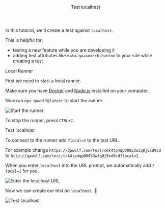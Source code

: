 

<Layout>

<Header>Test localhost</Header>

In this tutorial, we'll create a test against `localhost`.

This is helpful for:

- testing a new feature while you are developing it
- adding test attributes like `data-qa=search-button` to your site while creating a test

<SubHeader>Local Runner</SubHeader>

First we need to start a local runner.

Make sure you have [Docker](https://www.docker.com/products/docker-desktop) and [Node.js](https://nodejs.org/en/download/) installed on your computer.

Now run `npx qawolf@latest` to start the runner.

<Image
  alt="Start the runner"
  height={247}
  src="/docs/test-localhost/start-runner.png"
  width={800}
/>

To stop the runner, press `CTRL+C`.

<SubHeader>Test localhost</SubHeader>

To connect to the runner add `?local=1` to the test URL.

For example change `https://qawolf.com/test/ckk4tp4qp00053w3q0j5xd9cd` to `http://qawolf.com/test/ckk4tp4qp00053w3q0j5xd9cd?local=1`.

When you enter `localhost` into the URL prompt, we automatically add `?local=1` for you.

<Image
  alt="Enter the localhost URL"
  height={204}
  src="/docs/test-localhost/enter-url.png"
  width={400}
/>

Now we can create our test on `localhost`. 🎉

<Image
  alt="Test localhost"
  height={715}
  src="/docs/test-localhost/editor-localhost.png"
  width={1600}
/>

</Layout>
